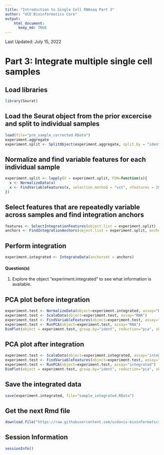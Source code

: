 ```yaml
---
title: "Introduction to Single Cell RNAseq Part 3"
author: "UCD Bioinformatics Core"
output:
    html_document:
      keep_md: TRUE
---
```



Last Updated: July 15, 2022

# Part 3: Integrate multiple single cell samples


## Load libraries
```r
library(Seurat)
```

## Load the Seurat object from the prior excercise and split to individual samples

```r
load(file="pre_sample_corrected.RData")
experiment.aggregate
experiment.split <- SplitObject(experiment.aggregate, split.by = "ident")
```

## Normalize and find variable features for each individual sample

```r
experiment.split <- lapply(X = experiment.split, FUN=function(x){
  x <- NormalizeData(x)
  x <- FindVariableFeatures(x, selection.method = "vst", nfeatures = 2000)
})
```

## Select features that are repeatedly variable across samples and find integration anchors

```r
features <- SelectIntegrationFeatures(object.list = experiment.split)
anchors <- FindIntegrationAnchors(object.list = experiment.split, anchor.features = features)
```


## Perform integration

```r
experiment.integrated <- IntegrateData(anchorset = anchors)
```


#### Question(s)

1. Explore the object "experiment.integrated" to see what information is available.

## PCA plot before integration

```r
experiment.test <- NormalizeData(object=experiment.integrated, assay="RNA")
experiment.test <- ScaleData(object=experiment.test, assay="RNA")
experiment.test <- FindVariableFeatures(object=experiment.test, assay="RNA")
experiment.test <- RunPCA(object=experiment.test, assay="RNA")
DimPlot(object = experiment.test, group.by="ident", reduction="pca", shuffle=TRUE)
```

## PCA plot after integration

```r
experiment.test <- ScaleData(object=experiment.integrated, assay="integrated")
experiment.test <- FindVariableFeatures(object=experiment.test, assay="integrated")
experiment.test <- RunPCA(object=experiment.test, assay="integrated")
DimPlot(object = experiment.test, group.by="ident", reduction="pca", shuffle=TRUE)
```

## Save the integrated data

```r
save(experiment.integrated, file="sample_integrated.RData")
```

## Get the next Rmd file
```r
download.file("https://raw.githubusercontent.com/ucdavis-bioinformatics-training/2022-March-Single-Cell-RNA-Seq-Analysis/main/data_analysis/scRNA_Workshop-PART4.Rmd", "scRNA_Workshop-PART4.Rmd")
```

## Session Information
```r
sessionInfo()
```
